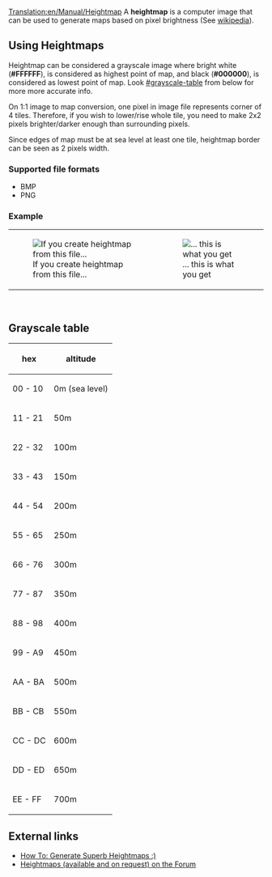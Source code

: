 [[Translation:en/Manual/Heightmap]]
A '''heightmap''' is a computer image that can be used to generate maps based on pixel brightness (See [http://en.wikipedia.org/wiki/Heightmap wikipedia]).

==Using Heightmaps==
Heightmap can be considered a grayscale image where bright white ('''#FFFFFF'''), is considered as highest point of map, and black ('''#000000'''), is considered as lowest point of map. Look [[#grayscale-table]] from below for more more accurate info.

On 1:1 image to map conversion, one pixel in image file represents corner of 4 tiles. Therefore, if you wish to lower/rise whole tile, you need to make 2x2 pixels brighter/darker enough than surrounding pixels.

Since edges of map must be at sea level at least one tile, heightmap border can be seen as 2 pixels width.

===Supported file formats===
* BMP
* PNG

===Example===
{|align="left" border="0"
|[[File:en/Manual/Heightmap img.png|none|frame|If you create heightmap from this file...]]
|[[File:en/Manual/Heightmap map.png|none|thumb|... this is what you get]]
|}
<br clear="all" />

==Grayscale table==
{|
! hex
! altitude
|-
| 00 - 10
| 0m (sea level)
|-
| 11 - 21
| 50m
|-
| 22 - 32
| 100m
|-
| 33 - 43
| 150m
|-
| 44 - 54
| 200m
|-
| 55 - 65
| 250m
|-
| 66 - 76
| 300m
|-
| 77 - 87
| 350m
|-
| 88 - 98
| 400m
|-
| 99 - A9
| 450m
|-
| AA - BA
| 500m
|-
| BB - CB
| 550m
|-
| CC - DC
| 600m
|-
| DD - ED
| 650m
|-
| EE - FF
| 700m
|}


==External links==
*[http://www.tt-forums.net/viewtopic.php?t=27052 How To: Generate Superb Heightmaps :)]
*[http://www.tt-forums.net/viewtopic.php?t=29323 Heightmaps (available and on request) on the Forum]

{{en/Stub}}